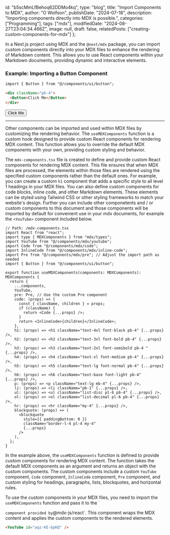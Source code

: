   id: "b5scMmLfBehoq62DDMo4kq",
  type: "blog",
  title: "Import Components to MDX",
  author: "O Wolfson",
  publishDate: "2024-07-18",
  description: "Importing components directly into MDX is possible.",
  categories: ["Programming"],
  tags: ["mdx"],
  modifiedDate: "2024-08-27T23:04:34.466Z",
  image: null,
  draft: false,
  relatedPosts: ["creating-custom-components-for-mdx"]
};

In a Next.js project using MDX and the `@next/mdx` package, you can import custom components directly into your MDX files to enhance the rendering of Markdown content. This allows you to use React components within your Markdown documents, providing dynamic and interactive elements.


### Example: Importing a Button Component

```markdown
import { Button } from "@/components/ui/button";

<div className="pb-4">
  <Button>Click Me</Button>
</div>
```

<div className="pb-4">
  <Button>Click Me</Button>
</div>

---

Other components can be imported and used within MDX files by customizing the rendering behavior. The `useMDXComponents` function is a custom hook designed to provide custom React components for rendering MDX content. This function allows you to override the default MDX components with your own, providing custom styling and behavior.

The `mdx-components.tsx` file is created to define and provide custom React components for rendering MDX content. This file ensures that when MDX files are processed, the elements within those files are rendered using the specified custom components rather than the default ones. For example, you can create a custom `h1` component that adds a specific style to all level 1 headings in your MDX files. You can also define custom components for code blocks, inline code, and other Markdown elements. These elements can be styled using Tailwind CSS or other styling frameworks to match your website's design. Further you can include other componetents and / or custom components to this document and those components will be imported by default for convenient use in your mdx documents, for example the `<YouTube>` component included below.

```tsx
// Path: /mdx-components.tsx
import React from "react";
import type { MDXComponents } from "mdx/types";
import YouTube from "@/components/mdx/youtube";
import Code from "@/components/mdx/code";
import InlineCode from "@/components/mdx/inline-code";
import Pre from "@/components/mdx/pre"; // Adjust the import path as needed
import { Button } from "@/components/ui/button";

export function useMDXComponents(components: MDXComponents): MDXComponents {
  return {
    ...components,
    YouTube,
    pre: Pre, // Use the custom Pre component
    code: (props) => {
      const { className, children } = props;
      if (className) {
        return <Code {...props} />;
      }
      return <InlineCode>{children}</InlineCode>;
    },
    h1: (props) => <h1 className="text-4xl font-black pb-4" {...props} />,
    h2: (props) => <h2 className="text-3xl font-bold pb-4" {...props} />,
    h3: (props) => <h3 className="text-2xl font-semibold pb-4 " {...props} />,
    h4: (props) => <h4 className="text-xl font-medium pb-4" {...props} />,
    h5: (props) => <h5 className="text-lg font-normal pb-4" {...props} />,
    h6: (props) => <h6 className="text-base font-light pb-4" {...props} />,
    p: (props) => <p className="text-lg mb-4" {...props} />,
    li: (props) => <li className="pb-1" {...props} />,
    ul: (props) => <ul className="list-disc pl-6 pb-4" {...props} />,
    ol: (props) => <ol className="list-decimal pl-6 pb-4" {...props} />,
    hr: (props) => <hr className="my-4" {...props} />,
    blockquote: (props) => (
      <blockquote
        style={{ paddingBottom: 0 }}
        className="border-l-4 pl-4 my-4"
        {...props}
      />
    ),
  };
}
```

In the example above, the `useMDXComponents` function is defined to provide custom components for rendering MDX content. The function takes the default MDX components as an argument and returns an object with the custom components. The custom components include a custom `YouTube` component, `Code` component, `InlineCode` component, `Pre` component, and custom styling for headings, paragraphs, lists, blockquotes, and horizontal rules.

To use the custom components in your MDX files, you need to import the `useMDXComponents` function and pass it to the `

`component provided by`@mdx-js/react`. This component wraps the MDX content and applies the custom components to the rendered elements.

```markdown
<YouTube id="aqz-KE-bpKQ" />
```

<YouTube id="aqz-KE-bpKQ" />